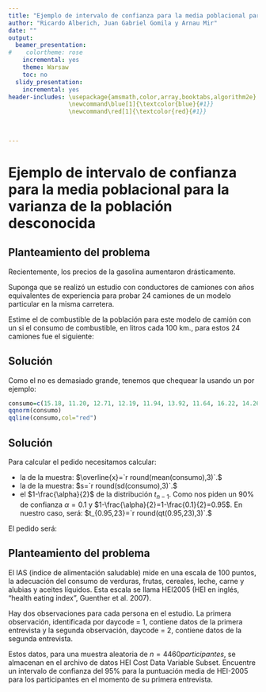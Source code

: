 ```yaml
---
title: "Ejemplo de intervalo de confianza para la media poblacional para la varianza de la población desconocida"
author: "Ricardo Alberich, Juan Gabriel Gomila y Arnau Mir"
date: ""
output:
  beamer_presentation:
#    colortheme: rose
    incremental: yes
    theme: Warsaw
    toc: no
  slidy_presentation:
    incremental: yes
header-includes: \usepackage{amsmath,color,array,booktabs,algorithm2e}
                 \newcommand\blue[1]{\textcolor{blue}{#1}}
                 \newcommand\red[1]{\textcolor{red}{#1}}

                 
              
---
```



# Ejemplo de intervalo de confianza para la media poblacional para la varianza de la población desconocida

## Planteamiento del problema
Recientemente, los precios de la gasolina aumentaron drásticamente. 
\pause

Suponga que se realizó un estudio con conductores de camiones con años equivalentes de experiencia para probar 24 camiones de un modelo particular en la misma carretera. 

\pause
Estime el \red{consumo medio} de combustible de la población para este modelo de camión con un \red{$90\%$ de confianza} si el consumo de combustible, en litros cada 100 km., para estos 24 camiones fue el siguiente:
\begin{align*}
& 15.18,\ 11.20,\ 12.71,\ 12.19,\ 11.94,\ 13.92,\ 11.64,\ 16.22,\ 14.26,\\ & 
12.25,\ 12.58,\ 12.92,\ 13.07,\ 13.44,\ 12.71,\ 11.47,\ 12.65,\ 12.31,\\ &
11.88,\ 13.07,\ 11.88,\ 12.92,\ 11.59,\ 10.79
\end{align*}

## Solución
Como el \red{tamaño de la muestra} no es demasiado grande, tenemos que chequear la \red{normalidad de la muestra} usando un \red{qqplot} por ejemplo:
```r
consumo=c(15.18, 11.20, 12.71, 12.19, 11.94, 13.92, 11.64, 16.22, 14.26, 12.25, 12.58, 12.92, 13.07, 13.44, 12.71, 11.47, 12.65, 12.31, 11.88, 13.07, 11.88, 12.92, 11.59, 10.79)
qqnorm(consumo)
qqline(consumo,col="red")
```

## Solución
Para calcular el \red{intervalo de confianza} pedido necesitamos calcular:
\pause

* la \red{media} de la muestra: $\overline{x}=`r round(mean(consumo),3)`.$
* la \red{desviación estándar} de la muestra: $s=`r round(sd(consumo),3)`.$
* el \red{percentil} $1-\frac{\alpha}{2}$ de la distribución $t_{n-1}$. Como nos piden un $90\%$ de confianza $\alpha =0.1$ y $1-\frac{\alpha}{2}=1-\frac{0.1}{2}=0.95$. \pause En nuestro caso, será: $t_{0.95,23}=`r round(qt(0.95,23),3)`.$

\pause
El \red{intervalo de confianza} pedido será:
\begin{align*}
& \left(\overline{x}-t_{1-\frac{\alpha}{2},n-1}\frac{s}{\sqrt{n}},\overline{x}+t_{1-\frac{\alpha}{2},n-1}\frac{s}{\sqrt{n}}\right) \\ & =\left(`r round(mean(consumo),3)`-`r round(qt(0.95,23),3)`\cdot\frac{`r round(sd(consumo),3)`}{\sqrt{24}},`r round(mean(consumo),3)`+`r round(qt(0.95,23),3)`\cdot\frac{`r round(sd(consumo),3)`}{\sqrt{24}}\right) \\ & =(`r mean(consumo)-qt(0.95,23)*sd(consumo)/sqrt(24)`,`r mean(consumo)+qt(0.95,23)*sd(consumo)/sqrt(24)`).
\end{align*}


## Planteamiento del problema
El IAS (índice de alimentación saludable) mide en una escala de 100 puntos, la adecuación del consumo de verduras, frutas, cereales, leche, carne y alubias y aceites líquidos. Esta escala se llama HEI2005 (HEI en inglés, "health eating index", Guenther et al. 2007).

\pause

Hay dos observaciones para cada persona en el estudio. La primera observación, identificada por daycode = 1, contiene datos de la primera entrevista y la segunda observación, daycode = 2, contiene datos de la segunda entrevista. 
\pause

Estos datos, para una muestra aleatoria de $n = 4460 participantes$, se almacenan en el archivo de datos HEI Cost Data Variable Subset. Encuentre un intervalo de confianza del 95% para la puntuación media de HEI-2005 para los participantes en el momento de su primera entrevista.
